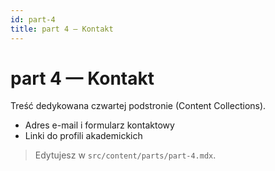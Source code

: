 ```yaml
---
id: part-4
title: part 4 — Kontakt
---
```


# part 4 — Kontakt

Treść dedykowana czwartej podstronie (Content Collections).

- Adres e-mail i formularz kontaktowy
- Linki do profili akademickich

> Edytujesz w `src/content/parts/part-4.mdx`.
